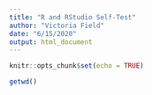 ```yaml
---
title: "R and RStudio Self-Test"
author: "Victoria Field"
date: "6/15/2020"
output: html_document
---
```


```r
knitr::opts_chunk$set(echo = TRUE)
```

```r
getwd()
```